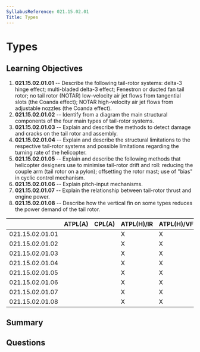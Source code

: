 ```yaml
---
SyllabusReference: 021.15.02.01
Title: Types
---
```


# Types

## Learning Objectives

1. **021.15.02.01.01** -- Describe the following tail-rotor systems: delta-3
   hinge effect; multi-bladed delta-3 effect; Fenestron or ducted fan tail
   rotor; no tail rotor (NOTAR) low-velocity air jet flows from tangential slots
   (the Coanda effect); NOTAR high-velocity air jet flows from adjustable
   nozzles (the Coanda effect).
2. **021.15.02.01.02** -- Identify from a diagram the main structural components
   of the four main types of tail-rotor systems.
3. **021.15.02.01.03** -- Explain and describe the methods to detect damage and
   cracks on the tail rotor and assembly.
4. **021.15.02.01.04** -- Explain and describe the structural limitations to the
   respective tail-rotor systems and possible limitations regarding the turning
   rate of the helicopter.
5. **021.15.02.01.05** -- Explain and describe the following methods that
   helicopter designers use to minimise tail-rotor drift and roll: reducing the
   couple arm (tail rotor on a pylon); offsetting the rotor mast; use of "bias"
   in cyclic control mechanism.
6. **021.15.02.01.06** -- Explain pitch-input mechanisms.
7. **021.15.02.01.07** -- Explain the relationship between tail-rotor thrust and
   engine power.
8. **021.15.02.01.08** -- Describe how the vertical fin on some types reduces
   the power demand of the tail rotor.

|                 | ATPL(A) | CPL(A) | ATPL(H)/IR | ATPL(H)/VFR | CPL(H) | IR  | CBIR(A) |
| --------------- | ------- | ------ | ---------- | ----------- | ------ | --- | ------- |
| 021.15.02.01.01 |         |        | X          | X           | X      |     |         |
| 021.15.02.01.02 |         |        | X          | X           | X      |     |         |
| 021.15.02.01.03 |         |        | X          | X           | X      |     |         |
| 021.15.02.01.04 |         |        | X          | X           | X      |     |         |
| 021.15.02.01.05 |         |        | X          | X           | X      |     |         |
| 021.15.02.01.06 |         |        | X          | X           | X      |     |         |
| 021.15.02.01.07 |         |        | X          | X           | X      |     |         |
| 021.15.02.01.08 |         |        | X          | X           | X      |     |         |

## Summary

## Questions

